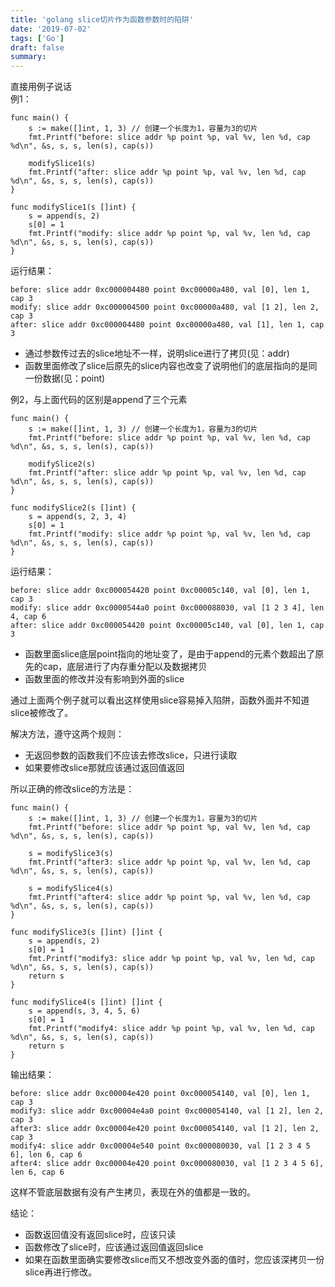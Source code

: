 ```yaml
---
title: 'golang slice切片作为函数参数时的陷阱'
date: '2019-07-02'
tags: ['Go']
draft: false
summary: 
---
```


直接用例子说话  
例1：
```
func main() {
	s := make([]int, 1, 3) // 创建一个长度为1，容量为3的切片
	fmt.Printf("before: slice addr %p point %p, val %v, len %d, cap %d\n", &s, s, s, len(s), cap(s))

	modifySlice1(s)
	fmt.Printf("after: slice addr %p point %p, val %v, len %d, cap %d\n", &s, s, s, len(s), cap(s))
}

func modifySlice1(s []int) {
	s = append(s, 2)
	s[0] = 1
	fmt.Printf("modify: slice addr %p point %p, val %v, len %d, cap %d\n", &s, s, s, len(s), cap(s))
}
```
运行结果：
```
before: slice addr 0xc000004480 point 0xc00000a480, val [0], len 1, cap 3
modify: slice addr 0xc000004500 point 0xc00000a480, val [1 2], len 2, cap 3
after: slice addr 0xc000004480 point 0xc00000a480, val [1], len 1, cap 3
```
* 通过参数传过去的slice地址不一样，说明slice进行了拷贝(见：addr)
* 函数里面修改了slice后原先的slice内容也改变了说明他们的底层指向的是同一份数据(见：point)

例2，与上面代码的区别是append了三个元素
```
func main() {
	s := make([]int, 1, 3) // 创建一个长度为1，容量为3的切片
	fmt.Printf("before: slice addr %p point %p, val %v, len %d, cap %d\n", &s, s, s, len(s), cap(s))

	modifySlice2(s)
	fmt.Printf("after: slice addr %p point %p, val %v, len %d, cap %d\n", &s, s, s, len(s), cap(s))
}

func modifySlice2(s []int) {
	s = append(s, 2, 3, 4)
	s[0] = 1
	fmt.Printf("modify: slice addr %p point %p, val %v, len %d, cap %d\n", &s, s, s, len(s), cap(s))
}
```
运行结果：
```
before: slice addr 0xc000054420 point 0xc00005c140, val [0], len 1, cap 3
modify: slice addr 0xc0000544a0 point 0xc000088030, val [1 2 3 4], len 4, cap 6
after: slice addr 0xc000054420 point 0xc00005c140, val [0], len 1, cap 3
```
* 函数里面slice底层point指向的地址变了，是由于append的元素个数超出了原先的cap，底层进行了内存重分配以及数据拷贝
* 函数里面的修改并没有影响到外面的slice

通过上面两个例子就可以看出这样使用slice容易掉入陷阱，函数外面并不知道slice被修改了。  

解决方法，遵守这两个规则：
* 无返回参数的函数我们不应该去修改slice，只进行读取
* 如果要修改slice那就应该通过返回值返回

所以正确的修改slice的方法是：
```
func main() {
	s := make([]int, 1, 3) // 创建一个长度为1，容量为3的切片
	fmt.Printf("before: slice addr %p point %p, val %v, len %d, cap %d\n", &s, s, s, len(s), cap(s))

	s = modifySlice3(s)
	fmt.Printf("after3: slice addr %p point %p, val %v, len %d, cap %d\n", &s, s, s, len(s), cap(s))

	s = modifySlice4(s)
	fmt.Printf("after4: slice addr %p point %p, val %v, len %d, cap %d\n", &s, s, s, len(s), cap(s))
}

func modifySlice3(s []int) []int {
	s = append(s, 2)
	s[0] = 1
	fmt.Printf("modify3: slice addr %p point %p, val %v, len %d, cap %d\n", &s, s, s, len(s), cap(s))
	return s
}

func modifySlice4(s []int) []int {
	s = append(s, 3, 4, 5, 6)
	s[0] = 1
	fmt.Printf("modify4: slice addr %p point %p, val %v, len %d, cap %d\n", &s, s, s, len(s), cap(s))
	return s
}
```
输出结果：
```
before: slice addr 0xc00004e420 point 0xc000054140, val [0], len 1, cap 3
modify3: slice addr 0xc00004e4a0 point 0xc000054140, val [1 2], len 2, cap 3
after3: slice addr 0xc00004e420 point 0xc000054140, val [1 2], len 2, cap 3
modify4: slice addr 0xc00004e540 point 0xc000080030, val [1 2 3 4 5 6], len 6, cap 6
after4: slice addr 0xc00004e420 point 0xc000080030, val [1 2 3 4 5 6], len 6, cap 6
```
这样不管底层数据有没有产生拷贝，表现在外的值都是一致的。

结论：
* 函数返回值没有返回slice时，应该只读
* 函数修改了slice时，应该通过返回值返回slice
* 如果在函数里面确实要修改slice而又不想改变外面的值时，您应该深拷贝一份slice再进行修改。